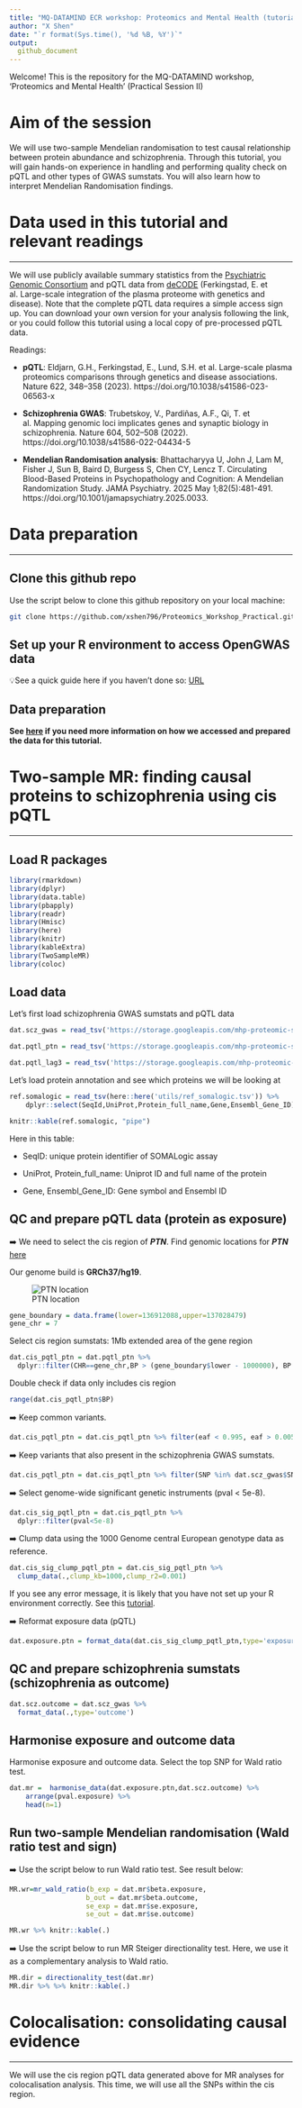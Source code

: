```yaml
---
title: "MQ-DATAMIND ECR workshop: Proteomics and Mental Health (tutorial - local version)"
author: "X Shen"
date: "`r format(Sys.time(), '%d %B, %Y')`"
output: 
  github_document
---
```


Welcome! This is the repository for the MQ-DATAMIND workshop, 'Proteomics and Mental Health' (Practical Session II)

# Aim of the session

We will use two-sample Mendelian randomisation to test causal relationship between protein abundance and schizophrenia. Through this tutorial, you will gain hands-on experience in handling and performing quality check on pQTL and other types of GWAS sumstats. You will also learn how to interpret Mendelian Randomisation findings.

# Data used in this tutorial and relevant readings

------------------------------------------------------------------------

We will use publicly available summary statistics from the [Psychiatric Genomic Consortium](https://pgc.unc.edu/for-researchers/download-results/) and pQTL data from [deCODE](https://www.decode.com/summarydata/) (Ferkingstad, E. et al. Large-scale integration of the plasma proteome with genetics and disease). Note that the complete pQTL data requires a simple access sign up. You can download your own version for your analysis following the link, or you could follow this tutorial using a local copy of pre-processed pQTL data.

Readings:

-   **pQTL**: Eldjarn, G.H., Ferkingstad, E., Lund, S.H. et al. Large-scale plasma proteomics comparisons through genetics and disease associations. Nature 622, 348–358 (2023). https://doi.org/10.1038/s41586-023-06563-x

-   **Schizophrenia GWAS**: Trubetskoy, V., Pardiñas, A.F., Qi, T. et al. Mapping genomic loci implicates genes and synaptic biology in schizophrenia. Nature 604, 502–508 (2022). https://doi.org/10.1038/s41586-022-04434-5

-   **Mendelian Randomisation analysis**: Bhattacharyya U, John J, Lam M, Fisher J, Sun B, Baird D, Burgess S, Chen CY, Lencz T. Circulating Blood-Based Proteins in Psychopathology and Cognition: A Mendelian Randomization Study. JAMA Psychiatry. 2025 May 1;82(5):481-491. https://doi.org/10.1001/jamapsychiatry.2025.0033.

# Data preparation

------------------------------------------------------------------------

## Clone this github repo

Use the script below to clone this github repository on your local machine:

```bash
git clone https://github.com/xshen796/Proteomics_Workshop_Practical.git
```

## Set up your R environment to access OpenGWAS data

💡See a quick guide here if you haven't done so: [URL](https://github.com/xshen796/Proteomics_Workshop_Practical/blob/main/Session_ii/Setup_APItoken.md)

## Data preparation

**See [here](https://github.com/xshen796/Proteomics_Workshop_Practical/blob/main/prep/data_prep.md) if you need more information on how we accessed and prepared the data for this tutorial.**

# Two-sample MR: finding causal proteins to schizophrenia using cis pQTL

------------------------------------------------------------------------

## Load R packages

```r
library(rmarkdown)
library(dplyr)
library(data.table)
library(pbapply)
library(readr)
library(Hmisc)
library(here)
library(knitr)
library(kableExtra)
library(TwoSampleMR)
library(coloc)
```

## Load data

Let's first load schizophrenia GWAS sumstats and pQTL data

```r
dat.scz_gwas = read_tsv('https://storage.googleapis.com/mhp-proteomic-sumstats/scz_2022.tsv.gz')

dat.pqtl_ptn = read_tsv('https://storage.googleapis.com/mhp-proteomic-sumstats/Proteomics_SMP_PC0_3045_72_PTN_PTN_10032022_lo_annot.txt.gz') %>% mutate(eaf = effectAlleleFreq)

dat.pqtl_lag3 = read_tsv('https://storage.googleapis.com/mhp-proteomic-sumstats/Proteomics_SMP_PC0_9950_229_LAG3_LAG_3_10032022_lo_annot.txt.gz')
```

Let's load protein annotation and see which proteins we will be looking at

```r
ref.somalogic = read_tsv(here::here('utils/ref_somalogic.tsv')) %>%
    dplyr::select(SeqId,UniProt,Protein_full_name,Gene,Ensembl_Gene_ID)

knitr::kable(ref.somalogic, "pipe")
```

Here in this table:

-   SeqID: unique protein identifier of SOMALogic assay

-   UniProt, Protein_full_name: Uniprot ID and full name of the protein

-   Gene, Ensembl_Gene_ID: Gene symbol and Ensembl ID

## QC and prepare pQTL data (protein as exposure)

➡️ We need to select the cis region of ***PTN***. Find genomic locations for ***PTN*** [here](https://www.genecards.org/cgi-bin/carddisp.pl?gene=PTN&keywords=PTN)

Our genome build is **GRCh37/hg19**.

![PTN location](ptn_location.png)

```r
gene_boundary = data.frame(lower=136912088,upper=137028479)
gene_chr = 7
```

Select cis region sumstats: 1Mb extended area of the gene region

```r
dat.cis_pqtl_ptn = dat.pqtl_ptn %>% 
  dplyr::filter(CHR==gene_chr,BP > (gene_boundary$lower - 1000000), BP < (gene_boundary$upper + 1000000))
```

Double check if data only includes cis region

```r
range(dat.cis_pqtl_ptn$BP)
```

➡️ Keep common variants.

```r
dat.cis_pqtl_ptn = dat.cis_pqtl_ptn %>% filter(eaf < 0.995, eaf > 0.005)
```

➡️ Keep variants that also present in the schizophrenia GWAS sumstats.

```r
dat.cis_pqtl_ptn = dat.cis_pqtl_ptn %>% filter(SNP %in% dat.scz_gwas$SNP)
```

➡️ Select genome-wide significant genetic instruments (pval \< 5e-8).

```r
dat.cis_sig_pqtl_ptn = dat.cis_pqtl_ptn %>% 
  dplyr::filter(pval<5e-8)
```

➡️ Clump data using the 1000 Genome central European genotype data as reference.

```r
dat.cis_sig_clump_pqtl_ptn = dat.cis_sig_pqtl_ptn %>% 
  clump_data(.,clump_kb=1000,clump_r2=0.001)
```

If you see any error message, it is likely that you have not set up your R environment correctly. See this [tutorial](https://github.com/xshen796/Proteomics_Workshop_Practical/blob/main/Session_ii/Setup_APItoken.md).

➡️ Reformat exposure data (pQTL)

```r
dat.exposure.ptn = format_data(dat.cis_sig_clump_pqtl_ptn,type='exposure')
```

## QC and prepare schizophrenia sumstats (schizophrenia as outcome)

```r
dat.scz.outcome = dat.scz_gwas %>% 
  format_data(.,type='outcome') 
```

## Harmonise exposure and outcome data

Harmonise exposure and outcome data. Select the top SNP for Wald ratio test.

```r
dat.mr =  harmonise_data(dat.exposure.ptn,dat.scz.outcome) %>%
    arrange(pval.exposure) %>%
    head(n=1)
```

## Run two-sample Mendelian randomisation (Wald ratio test and sign)

➡️ Use the script below to run Wald ratio test. See result below:

```r
MR.wr=mr_wald_ratio(b_exp = dat.mr$beta.exposure,
                   b_out = dat.mr$beta.outcome,
                   se_exp = dat.mr$se.exposure,
                   se_out = dat.mr$se.outcome)  

MR.wr %>% knitr::kable(.)
```



➡️ Use the script below to run MR Steiger directionality test. Here, we use it as a complementary analysis to Wald ratio.

```r
MR.dir = directionality_test(dat.mr)
MR.dir %>% %>% knitr::kable(.)
```

# Colocalisation: consolidating causal evidence

------------------------------------------------------------------------

We will use the cis region pQTL data generated above for MR analyses for colocalisation analysis. This time, we will use all the SNPs within the cis region.